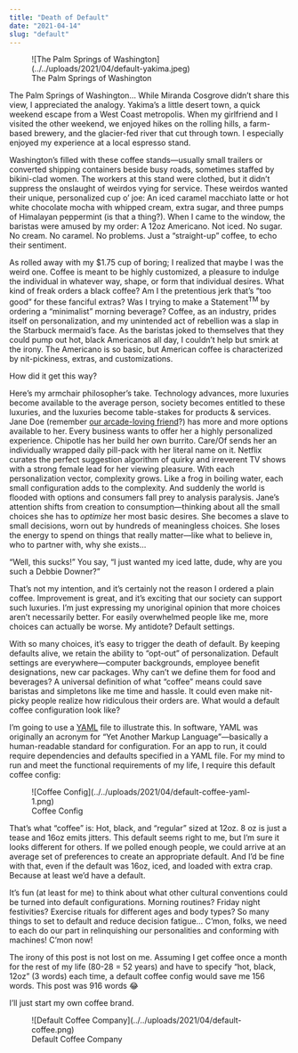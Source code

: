 ```yaml
---
title: "Death of Default"
date: "2021-04-14"
slug: "default"
---
```


<div class="wp-block-image"><figure class="aligncenter size-large is-resized">![The Palm Springs of Washington](../../uploads/2021/04/default-yakima.jpeg)<figcaption>The Palm Springs of Washington</figcaption></figure></div>The Palm Springs of Washington… While Miranda Cosgrove didn’t share this view, I appreciated the analogy. Yakima’s a little desert town, a quick weekend escape from a West Coast metropolis. When my girlfriend and I visited the other weekend, we enjoyed hikes on the rolling hills, a farm-based brewery, and the glacier-fed river that cut through town. I especially enjoyed my experience at a local espresso stand.

Washington’s filled with these coffee stands—usually small trailers or converted shipping containers beside busy roads, sometimes staffed by bikini-clad women. The workers at this stand were clothed, but it didn’t suppress the onslaught of weirdos vying for service. These weirdos wanted their unique, personalized cup o’ joe: An iced caramel macchiato latte or hot white chocolate mocha with whipped cream, extra sugar, and three pumps of Himalayan peppermint (is that a thing?). When I came to the window, the baristas were amused by my order: A 12oz Americano. Not iced. No sugar. No cream. No caramel. No problems. Just a “straight-up” coffee, to echo their sentiment.

As rolled away with my $1.75 cup of boring; I realized that maybe I was the weird one. Coffee is meant to be highly customized, a pleasure to indulge the individual in whatever way, shape, or form that individual desires. What kind of freak orders a black coffee? Am I the pretentious jerk that’s “too good” for these fanciful extras? Was I trying to make a Statement<sup>TM</sup> by ordering a “minimalist” morning beverage? Coffee, as an industry, prides itself on personalization, and my unintended act of rebellion was a slap in the Starbuck mermaid’s face. As the baristas joked to themselves that they could pump out hot, black Americanos all day, I couldn’t help but smirk at the irony. The Americano is so basic, but American coffee is characterized by nit-pickiness, extras, and customizations.

How did it get this way?

Here’s my armchair philosopher’s take. Technology advances, more luxuries become available to the average person, society becomes entitled to these luxuries, and the luxuries become table-stakes for products &amp; services. Jane Doe (remember [our arcade-loving friend](https://andersun.com/blog/24hours/)?) has more and more options available to her. Every business wants to offer her a highly personalized experience. Chipotle has her build her own burrito. Care/Of sends her an individually wrapped daily pill-pack with her literal name on it. Netflix curates the perfect suggestion algorithm of quirky and irreverent TV shows with a strong female lead for her viewing pleasure. With each personalization vector, complexity grows. Like a frog in boiling water, each small configuration adds to the complexity. And suddenly the world is flooded with options and consumers fall prey to analysis paralysis. Jane’s attention shifts from creation to consumption—thinking about all the small choices she has to *optimize* her most basic desires. She becomes a slave to small decisions, worn out by hundreds of meaningless choices. She loses the energy to spend on things that really matter—like what to believe in, who to partner with, why she exists…

“Well, this sucks!” You say, “I just wanted my iced latte, dude, why are you such a Debbie Downer?”

That’s not my intention, and it’s certainly not the reason I ordered a plain coffee. Improvement is great, and it’s exciting that our society can support such luxuries. I’m just expressing my unoriginal opinion that more choices aren’t necessarily better. For easily overwhelmed people like me, more choices can actually be worse. My antidote? Default settings.

With so many choices, it’s easy to trigger the death of default. By keeping defaults alive, we retain the ability to “opt-out” of personalization. Default settings are everywhere—computer backgrounds, employee benefit designations, new car packages. Why can’t we define them for food and beverages? A universal definition of what “coffee” means could save baristas and simpletons like me time and hassle. It could even make nit-picky people realize how ridiculous their orders are. What would a default coffee configuration look like?

I’m going to use a [YAML](https://yaml.org/) file to illustrate this. In software, YAML was originally an acronym for “Yet Another Markup Language”—basically a human-readable standard for configuration. For an app to run, it could require dependencies and defaults specified in a YAML file. For my mind to run and meet the functional requirements of my life, I require this default coffee config:

<div class="wp-block-image"><figure class="aligncenter size-large is-resized">![Coffee Config](../../uploads/2021/04/default-coffee-yaml-1.png)<figcaption>Coffee Config</figcaption></figure></div>That’s what “coffee” is: Hot, black, and “regular” sized at 12oz. 8 oz is just a tease and 16oz emits jitters. This default seems right to me, but I’m sure it looks different for others. If we polled enough people, we could arrive at an average set of preferences to create an appropriate default. And I’d be fine with that, even if the default was 16oz, iced, and loaded with extra crap. Because at least we’d have a default.

It’s fun (at least for me) to think about what other cultural conventions could be turned into default configurations. Morning routines? Friday night festivities? Exercise rituals for different ages and body types? So many things to set to default and reduce decision fatigue… C’mon, folks, we need to each do our part in relinquishing our personalities and conforming with machines! C’mon now!

The irony of this post is not lost on me. Assuming I get coffee once a month for the rest of my life (80-28 = 52 years) and have to specify “hot, black, 12oz” (3 words) each time, a default coffee config would save me 156 words. This post was 916 words 😂

I’ll just start my own coffee brand.

<div class="wp-block-image"><figure class="aligncenter size-large is-resized">![Default Coffee Company](../../uploads/2021/04/default-coffee.png)<figcaption>Default Coffee Company</figcaption></figure></div>